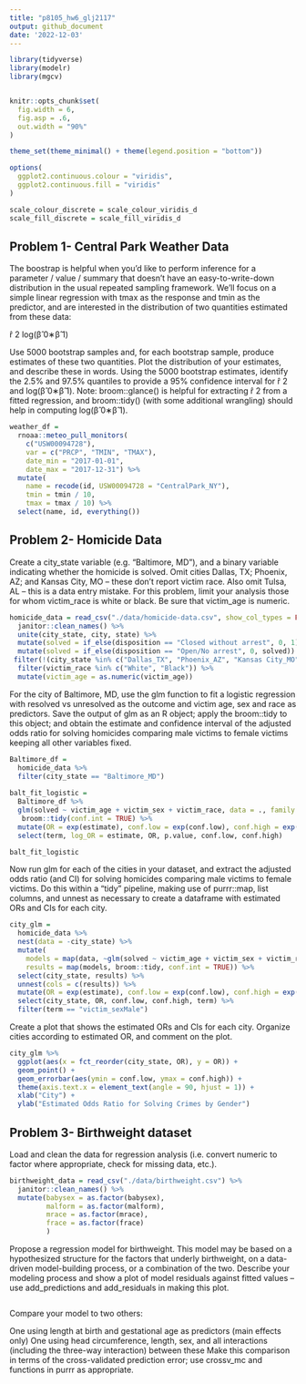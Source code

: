```yaml
---
title: "p8105_hw6_glj2117"
output: github_document
date: '2022-12-03'
---
```


```r

library(tidyverse)
library(modelr)
library(mgcv)


knitr::opts_chunk$set(
  fig.width = 6,
  fig.asp = .6,
  out.width = "90%"
)

theme_set(theme_minimal() + theme(legend.position = "bottom"))

options(
  ggplot2.continuous.colour = "viridis",
  ggplot2.continuous.fill = "viridis"
)

scale_colour_discrete = scale_colour_viridis_d
scale_fill_discrete = scale_fill_viridis_d

```

## Problem 1- Central Park Weather Data
The boostrap is helpful when you’d like to perform inference for a parameter / value / summary that doesn’t have an easy-to-write-down distribution in the usual repeated sampling framework. We’ll focus on a simple linear regression with tmax as the response and tmin as the predictor, and are interested in the distribution of two quantities estimated from these data:

r̂ 2
log(β̂ 0∗β̂ 1)

Use 5000 bootstrap samples and, for each bootstrap sample, produce estimates of these two quantities. Plot the distribution of your estimates, and describe these in words. Using the 5000 bootstrap estimates, identify the 2.5% and 97.5% quantiles to provide a 95% confidence interval for r̂ 2 and log(β̂ 0∗β̂ 1). Note: broom::glance() is helpful for extracting r̂ 2 from a fitted regression, and broom::tidy() (with some additional wrangling) should help in computing log(β̂ 0∗β̂ 1).


```r
weather_df = 
  rnoaa::meteo_pull_monitors(
    c("USW00094728"),
    var = c("PRCP", "TMIN", "TMAX"), 
    date_min = "2017-01-01",
    date_max = "2017-12-31") %>%
  mutate(
    name = recode(id, USW00094728 = "CentralPark_NY"),
    tmin = tmin / 10,
    tmax = tmax / 10) %>%
  select(name, id, everything())

```

## Problem 2- Homicide Data

Create a city_state variable (e.g. “Baltimore, MD”), and a binary variable indicating whether the homicide is solved. Omit cities Dallas, TX; Phoenix, AZ; and Kansas City, MO – these don’t report victim race. Also omit Tulsa, AL – this is a data entry mistake. For this problem, limit your analysis those for whom victim_race is white or black. Be sure that victim_age is numeric.

```r

homicide_data = read_csv("./data/homicide-data.csv", show_col_types = FALSE) %>%
  janitor::clean_names() %>% 
  unite(city_state, city, state) %>% 
  mutate(solved = if_else(disposition == "Closed without arrest", 0, 1)) %>%
  mutate(solved = if_else(disposition == "Open/No arrest", 0, solved)) %>% 
 filter(!(city_state %in% c("Dallas_TX", "Phoenix_AZ", "Kansas City_MO", "Tulsa_AL"))) %>% 
  filter(victim_race %in% c("White", "Black")) %>% 
  mutate(victim_age = as.numeric(victim_age))

```
For the city of Baltimore, MD, use the glm function to fit a logistic regression with resolved vs unresolved as the outcome and victim age, sex and race as predictors. Save the output of glm as an R object; apply the broom::tidy to this object; and obtain the estimate and confidence interval of the adjusted odds ratio for solving homicides comparing male victims to female victims keeping all other variables fixed.
```r

Baltimore_df =
  homicide_data %>% 
  filter(city_state == "Baltimore_MD")
  
balt_fit_logistic = 
  Baltimore_df %>% 
  glm(solved ~ victim_age + victim_sex + victim_race, data = ., family = binomial()) %>% 
   broom::tidy(conf.int = TRUE) %>% 
  mutate(OR = exp(estimate), conf.low = exp(conf.low), conf.high = exp(conf.high)) %>%
  select(term, log_OR = estimate, OR, p.value, conf.low, conf.high) 

balt_fit_logistic

```
Now run glm for each of the cities in your dataset, and extract the adjusted odds ratio (and CI) for solving homicides comparing male victims to female victims. Do this within a “tidy” pipeline, making use of purrr::map, list columns, and unnest as necessary to create a dataframe with estimated ORs and CIs for each city.

```r

  
city_glm =
  homicide_data %>%
  nest(data = -city_state) %>% 
  mutate(
    models = map(data, ~glm(solved ~ victim_age + victim_sex + victim_race, data = ., family = binomial())),
    results = map(models, broom::tidy, conf.int = TRUE)) %>% 
  select(city_state, results) %>% 
  unnest(cols = c(results)) %>% 
  mutate(OR = exp(estimate), conf.low = exp(conf.low), conf.high = exp(conf.high)) %>% 
  select(city_state, OR, conf.low, conf.high, term) %>% 
  filter(term == "victim_sexMale")

```
Create a plot that shows the estimated ORs and CIs for each city. Organize cities according to estimated OR, and comment on the plot.

```r
city_glm %>% 
  ggplot(aes(x = fct_reorder(city_state, OR), y = OR)) +
  geom_point() +
  geom_errorbar(aes(ymin = conf.low, ymax = conf.high)) +
  theme(axis.text.x = element_text(angle = 90, hjust = 1)) +
  xlab("City") +
  ylab("Estimated Odds Ratio for Solving Crimes by Gender")

```

## Problem 3- Birthweight dataset

Load and clean the data for regression analysis (i.e. convert numeric to factor where appropriate, check for missing data, etc.).
```r
birthweight_data = read_csv("./data/birthweight.csv") %>%
  janitor::clean_names() %>% 
  mutate(babysex = as.factor(babysex),
         malform = as.factor(malform),
         mrace = as.factor(mrace),
         frace = as.factor(frace)
         )
```
Propose a regression model for birthweight. This model may be based on a hypothesized structure for the factors that underly birthweight, on a data-driven model-building process, or a combination of the two. Describe your modeling process and show a plot of model residuals against fitted values – use add_predictions and add_residuals in making this plot.
```r

```

Compare your model to two others:

One using length at birth and gestational age as predictors (main effects only)
One using head circumference, length, sex, and all interactions (including the three-way interaction) between these
Make this comparison in terms of the cross-validated prediction error; use crossv_mc and functions in purrr as appropriate.
